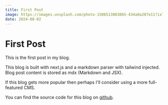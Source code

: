 ```yaml
---
title: First Post
image: https://images.unsplash.com/photo-1506513083865-434a8a207e11?ixlib=rb-4.0.3&q=85&fm=jpg&crop=entropy&cs=srgb&w=1920
date: 2024-08-02
---
```


# First Post

This is the first post in my blog.

This blog is built with next.js and a markdown parser with tailwind injected. Blog post content is stored as mdx
(Markdown and JSX).

If this blog gets more popular then perhaps I'll consider using a more full-featured CMS.

You can find the source code for this blog on [github](https://github.com/RealDyllon/dyllon.io).
